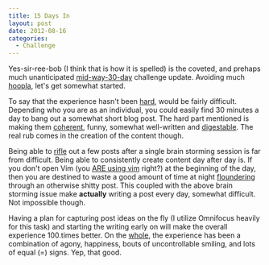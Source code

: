 ```yaml
---
title: 15 Days In
layout: post
date: 2012-08-16
categories:
  - Challenge
---
```


Yes-sir-ree-bob (I think that is how it is spelled) is the
coveted, and prehaps much unanticipated [mid-way-30-day][2] challenge update.
Avoiding much [hoopla][3], let's get somewhat started.

To say that the experience hasn't been [hard][4], would be fairly
difficult. Depending who you are as an individual, you could easily find
30 minutes a day to bang out a somewhat short blog post. The hard part
mentioned is making them [coherent][5], funny, somewhat well-written and
[digestable][6]. The real rub comes in the creation of the content
though.

Being able to [rifle][7] out a few posts after a single brain storming
session is far from difficult. Being able to consistently create content
day after day is. If you don't open Vim (you [ARE using vim][8] right?)
at the beginning of the day, then you are destined to waste a good
amount of time at night [floundering][10] through an otherwise shitty post.
This coupled with the above brain storming issue make __actually__
writing a post every day, somewhat difficult. Not impossible though.

Having a plan for capturing post ideas on the fly (I utilize Omnifocus heavily for this task) and
starting the writing early on will make the overall experience 100.times better.
On the [whole][9], the experience has been a combination of agony,
happiness, bouts of uncontrollable smiling, and lots of equal (=) signs.
Yep, that good.

[2]: http://robbwolf.com/
[3]: http://hooplawine.com/home
[4]: http://youtu.be/-JFfN5pKzFU
[5]: https://twitter.com/jcrclarksonesq/status/235397285167656962/photo/1/large
[6]: https://twitter.com/jcrclarksonesq/status/235397285167656962/photo/1/large
[7]: http://codinghorror.typepad.com/.a/6a0120a85dcdae970b012877707dd5970c-pi
[8]: http://duckduckgo.com/?q=Vim+site%3Acloudbacon.com
[9]: http://youtu.be/-JFfN5pKzFU
[10]: http://imgur.com/FHWMO

